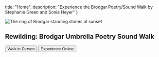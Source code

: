 


  title: "Home",
  description: "Experience the Brodgar Poetry/Sound Walk by Stephanie Green and Sonia Heyer"
}

<section class="hero">
  <Image
    alt="The ring of Brodgar standing stones at sunset"
    src={imgSunset}
  />
  <div className="hero-content">
    <h1>Rewilding: Brodgar Umbrella Poetry Sound Walk</h1>
    <div class="hero-buttons">
      <button>Walk in Person</button>
      <button>Experience Online</button>
    </div>
  </div>
</section>

